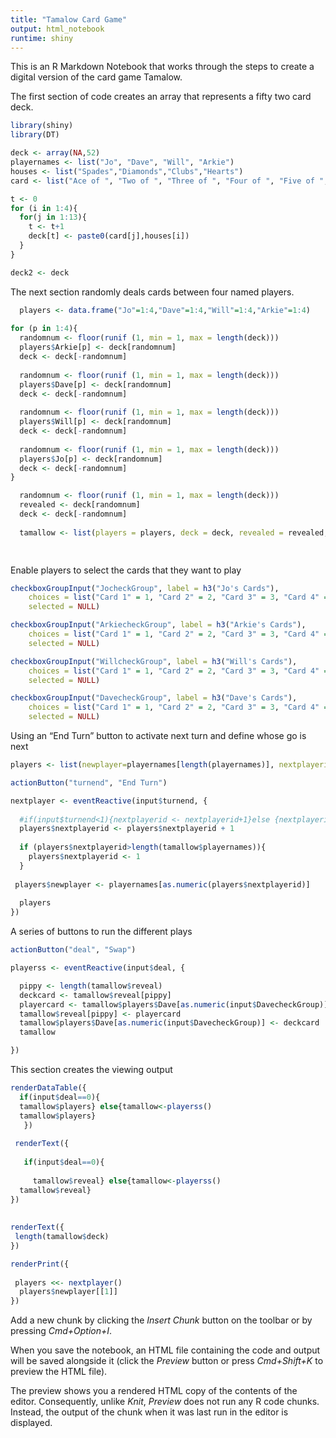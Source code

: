 ```yaml
---
title: "Tamalow Card Game"
output: html_notebook
runtime: shiny
---
```


This is an R Markdown Notebook that works through the steps to create a digital version of the card game Tamalow.  

The first section of code creates an array that represents a fifty two card deck. 

```r
library(shiny)
library(DT)

deck <- array(NA,52)
playernames <- list("Jo", "Dave", "Will", "Arkie")
houses <- list("Spades","Diamonds","Clubs","Hearts")
card <- list("Ace of ", "Two of ", "Three of ", "Four of ", "Five of ", "Six of ", "Seven of ", "Eight of ", "Nine of ", "Ten of ", "Jack of ", "Queen of ", "King of ")

t <- 0
for (i in 1:4){
  for(j in 1:13){
    t <- t+1
    deck[t] <- paste0(card[j],houses[i])
  }
}

deck2 <- deck

```

The next section randomly deals cards between four named players.



```r
 
  players <- data.frame("Jo"=1:4,"Dave"=1:4,"Will"=1:4,"Arkie"=1:4)
   
for (p in 1:4){
  randomnum <- floor(runif (1, min = 1, max = length(deck)))
  players$Arkie[p] <- deck[randomnum]
  deck <- deck[-randomnum]
  
  randomnum <- floor(runif (1, min = 1, max = length(deck)))
  players$Dave[p] <- deck[randomnum]
  deck <- deck[-randomnum]
  
  randomnum <- floor(runif (1, min = 1, max = length(deck)))
  players$Will[p] <- deck[randomnum]
  deck <- deck[-randomnum]
  
  randomnum <- floor(runif (1, min = 1, max = length(deck)))
  players$Jo[p] <- deck[randomnum]
  deck <- deck[-randomnum]
}

  randomnum <- floor(runif (1, min = 1, max = length(deck)))
  revealed <- deck[randomnum]
  deck <- deck[-randomnum]
  
  tamallow <- list(players = players, deck = deck, revealed = revealed, playernames = playernames)

 
```



Enable players to select the cards that they want to play

```r


checkboxGroupInput("JocheckGroup", label = h3("Jo's Cards"), 
    choices = list("Card 1" = 1, "Card 2" = 2, "Card 3" = 3, "Card 4" = 4),
    selected = NULL)

checkboxGroupInput("ArkiecheckGroup", label = h3("Arkie's Cards"), 
    choices = list("Card 1" = 1, "Card 2" = 2, "Card 3" = 3, "Card 4" = 4),
    selected = NULL)

checkboxGroupInput("WillcheckGroup", label = h3("Will's Cards"), 
    choices = list("Card 1" = 1, "Card 2" = 2, "Card 3" = 3, "Card 4" = 4),
    selected = NULL)

checkboxGroupInput("DavecheckGroup", label = h3("Dave's Cards"), 
    choices = list("Card 1" = 1, "Card 2" = 2, "Card 3" = 3, "Card 4" = 4),
    selected = NULL)
```

Using an "End Turn" button to activate next turn and define whose go is next

```r
players <- list(newplayer=playernames[length(playernames)], nextplayerid=length(playernames))

actionButton("turnend", "End Turn")

nextplayer <- eventReactive(input$turnend, {
  
  #if(input$turnend<1){nextplayerid <- nextplayerid+1}else {nextplayerid <- players$nextplayerid + 1 }
  players$nextplayerid <- players$nextplayerid + 1
  
  if (players$nextplayerid>length(tamallow$playernames)){
    players$nextplayerid <- 1
  }
  
 players$newplayer <- playernames[as.numeric(players$nextplayerid)]
  
  players
})

```



A series of buttons to run the different plays

```r

actionButton("deal", "Swap")

playerss <- eventReactive(input$deal, {

  pippy <- length(tamallow$reveal)
  deckcard <- tamallow$reveal[pippy]
  playercard <- tamallow$players$Dave[as.numeric(input$DavecheckGroup)]
  tamallow$reveal[pippy] <- playercard
  tamallow$players$Dave[as.numeric(input$DavecheckGroup)] <- deckcard
  tamallow

})

```

This section creates the viewing output 

```r

renderDataTable({
  if(input$deal==0){
  tamallow$players} else{tamallow<-playerss()
  tamallow$players}
   })
 
 renderText({
   
   if(input$deal==0){
      
     tamallow$reveal} else{tamallow<-playerss()
  tamallow$reveal}
})
 
 
renderText({
 length(tamallow$deck)
})

renderPrint({
  
 players <<- nextplayer()
  players$newplayer[[1]]
})

```


Add a new chunk by clicking the *Insert Chunk* button on the toolbar or by pressing *Cmd+Option+I*.

When you save the notebook, an HTML file containing the code and output will be saved alongside it (click the *Preview* button or press *Cmd+Shift+K* to preview the HTML file). 

The preview shows you a rendered HTML copy of the contents of the editor. Consequently, unlike *Knit*, *Preview* does not run any R code chunks. Instead, the output of the chunk when it was last run in the editor is displayed.

